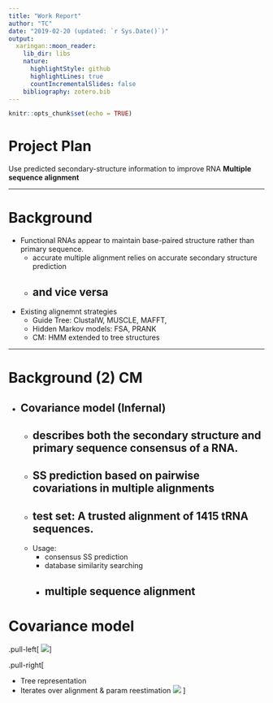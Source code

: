 ```yaml
---
title: "Work Report"
author: "TC"
date: "2019-02-20 (updated: `r Sys.Date()`)"
output:
  xaringan::moon_reader:
    lib_dir: libs
    nature:
      highlightStyle: github
      highlightLines: true
      countIncrementalSlides: false
    bibliography: zotero.bib
---
```


```r
knitr::opts_chunk$set(echo = TRUE)
```



# Project Plan

Use predicted secondary-structure information to improve RNA **Multiple sequence alignment**


---

# Background

- Functional RNAs appear to maintain base-paired structure rather than primary sequence. 
    - accurate multiple alignment relies on accurate secondary structure prediction
    - and vice versa
--

- Existing alignemnt strategies
    - Guide Tree: ClustalW, MUSCLE, MAFFT, 
    - Hidden Markov models: FSA, PRANK
    - CM: HMM extended to tree structures

---

# Background (2) CM

- Covariance model (Infernal)  
--

    - describes both the secondary structure and primary sequence consensus of a RNA.
--
    - SS prediction based on pairwise covariations in multiple alignments
--
    - test set: A trusted alignment of 1415 tRNA sequences.
--
    - Usage:
        - consensus SS prediction
        - database similarity searching
        - multiple sequence alignment
---

# Covariance model

.pull-left[
![](https://i.imgur.com/4UMpGLW.png)
]

.pull-right[

- Tree representation
- Iterates over alignment & param reestimation
![](https://i.imgur.com/wZu72TY.png)
]
